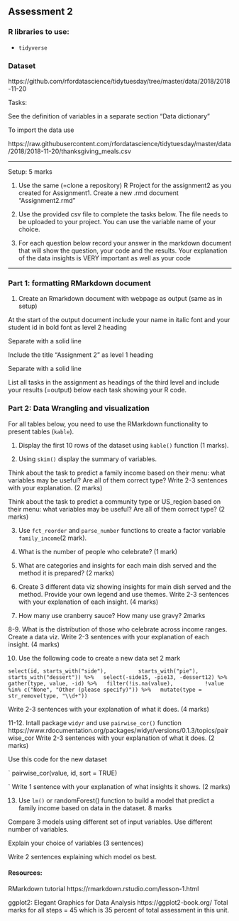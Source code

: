 
## Assessment 2

### R libraries to use:

- `tidyverse`

### Dataset

https://github.com/rfordatascience/tidytuesday/tree/master/data/2018/2018-11-20

Tasks:

See the definition of variables in a separate section “Data dictionary”

To import the data use 

https://raw.githubusercontent.com/rfordatascience/tidytuesday/master/data/2018/2018-11-20/thanksgiving_meals.csv

--------

Setup: 5 marks

1. Use the same (=clone a repository) R Project for the assignment2 as you created for Assignment1. Create a new .rmd document "Assignment2.rmd"

2. Use the provided csv file to complete the tasks below. The file needs to be uploaded to your project. You can use the variable name of your choice.

3.  For each question below record your answer in the markdown document that will show the question, your code and the results.
Your explanation of the data insights is VERY important as well as your code

-----------

### Part 1: formatting RMarkdown document  

1. Create an Rmarkdown document with webpage as output (same as in setup)

At the start of the output document include your name in italic font and 
your student id in bold font as level 2 heading 

Separate with a solid line 

Include the title “Assignment 2” as level 1 heading 

Separate with a solid line 

List all tasks in the assignment as headings of the third level and include your results (=output) below each task showing your R code. 

### Part 2: Data Wrangling and visualization 

For all tables below, you need to use the RMarkdown functionality to present tables (`kable`). 

1. Display the first 10 rows of the dataset using `kable()` function (1 marks). 

2. Using `skim()` display the summary of variables. 

Think about the task to predict a family income based on their menu: what variables may be useful? Are all of them correct type? 
Write 2-3 sentences with your explanation. (2 marks)

Think about the task to predict a community type or US_region based on their menu: what variables may be useful? Are all of them correct type? (2 marks)

3. Use `fct_reorder` and `parse_number` functions to create a factor variable `family_income`(2 mark).

4. What is the number of people who celebrate? (1 mark)

5. What are categories and insights for each main dish served and the method it is prepared? (2 marks)

6. Create 3 different data viz showing insights for main dish served and the method. Provide your own legend and use themes.
Write 2-3 sentences with your explanation of each insight. (4 marks)

7. How many use cranberry sauce? How many use gravy? 2marks

8-9. What is the distribution of those who celebrate across income ranges. Create a data viz.
Write 2-3 sentences with your explanation of each insight. (4 marks)

10. Use the following code to create a new data set 2 mark

`
select(id, starts_with("side"),
         starts_with("pie"),
         starts_with("dessert")) %>%
  select(-side15, -pie13, -dessert12) %>%
  gather(type, value, -id) %>%
  filter(!is.na(value),
         !value %in% c("None", "Other (please specify)")) %>%
  mutate(type = str_remove(type, "\\d+"))
`

Write 2-3 sentences with your explanation of what it does. (4 marks)

11-12. Intall package `widyr` and use `pairwise_cor()` function https://www.rdocumentation.org/packages/widyr/versions/0.1.3/topics/pairwise_cor
Write 2-3 sentences with your explanation of what it does. (2 marks)

Use this code for the new dataset

`
pairwise_cor(value, id, sort = TRUE)

`
Write 1 sentence with your explanation of what insights it shows. (2 marks)

13. Use `lm()` or randomForest() function to build a model that predict a family income based on data in the dataset. 8 marks

Compare 3 models using different set of input variables. Use different number of variables.

Explain your choice of variables (3 sentences) 

Write 2 sentences explaining which model os best.

#### Resources:

RMarkdown tutorial https://rmarkdown.rstudio.com/lesson-1.html

ggplot2: Elegant Graphics for Data Analysis https://ggplot2-book.org/
Total marks for all steps = 45 which is 35 percent of total assessment in this unit.

